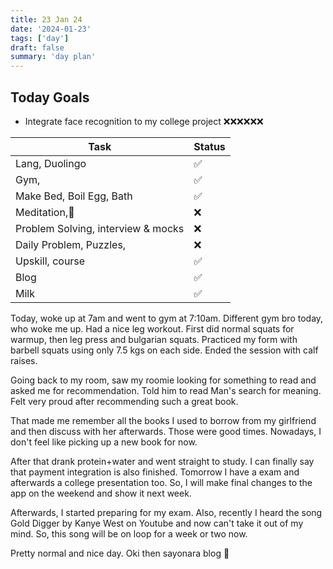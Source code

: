 ```yaml
---
title: 23 Jan 24
date: '2024-01-23'
tags: ['day']
draft: false
summary: 'day plan'
---
```


## Today Goals

- Integrate face recognition to my college project ❌❌❌❌❌❌

| Task                               | Status |
| ---------------------------------- | ------ |
| Lang, Duolingo                     | ✅     |
| Gym,                               | ✅     |
| Make Bed, Boil Egg, Bath           | ✅     |
| Meditation,🙏                      | ❌     |
| Problem Solving, interview & mocks | ❌     |
| Daily Problem, Puzzles,            | ❌     |
| Upskill, course                    | ✅     |
| Blog                               | ✅     |
| Milk                               | ✅     |



Today, woke up at 7am and went to gym at 7:10am. Different gym bro today, who woke me up.
Had a nice leg workout. First did normal squats for warmup, then leg press and bulgarian squats.
Practiced my form with barbell squats using only 7.5 kgs on each side. Ended the session with calf raises.

Going back to my room, saw my roomie looking for something to read and asked me for recommendation. Told him
to read Man's search for meaning. Felt very proud after recommending such a great book.

That made me remember all the books I used to borrow from my girlfriend and then discuss with her afterwards. Those were
good times. Nowadays, I don't feel like picking up a new book for now.

After that drank protein+water and went straight to study. I can finally say that payment integration is also finished.
Tomorrow I have a exam and afterwards a college presentation too. So, I will make final changes to the app on the weekend and 
show it next week.

Afterwards, I started preparing for my exam.
Also, recently I heard the song Gold Digger by Kanye West on Youtube and now can't take it out of my mind.
So, this song will be on loop for a week or two now.

Pretty normal and nice day. Oki then sayonara blog 👋